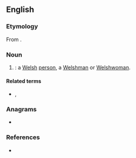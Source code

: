 {{also|welsher}}
==English==

===Etymology===
From {{suffix|en|Welsh|er}}.

===Noun===
{{en-noun}}
# {{lb|en|rare|obsolete}} {{synonym of|en|Walian}}: a [[Welsh]] [[person]], a [[Welshman]] or [[Welshwoman]].

====Related terms====
* {{l|en|Englisher}}, {{l|en|Irisher}}

===Anagrams===
* {{anagrams|en|a=eehlrsw|Wehrles}}

===References===
* {{R:OED Online|† Welsher|n²|227744|2019}}